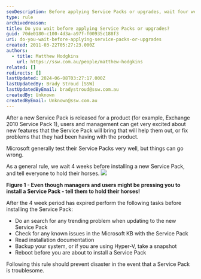 ```yaml
---
seoDescription: Before applying Service Packs or upgrades, wait four weeks to ensure stability and prevent potential issues.
type: rule
archivedreason:
title: Do you wait before applying Service Packs or upgrades?
guid: 70de0180-c100-4d3a-a97f-f00935c188f3
uri: do-you-wait-before-applying-service-packs-or-upgrades
created: 2011-03-22T05:27:23.000Z
authors:
  - title: Matthew Hodgkins
    url: https://ssw.com.au/people/matthew-hodgkins
related: []
redirects: []
lastUpdated: 2024-06-08T03:27:17.000Z
lastUpdatedBy: Brady Stroud [SSW]
lastUpdatedByEmail: bradystroud@ssw.com.au
createdBy: Unknown
createdByEmail: Unknown@ssw.com.au
---
```


After a new Service Pack is released for a product (for example, Exchange 2010 Service Pack 1), users and management can get very excited about new features that the Service Pack will bring that will help them out, or fix problems that they had been having with the product.

Microsoft generally test their Service Packs very well, but things can go wrong.

As a general rule, we wait 4 weeks before installing a new Service Pack, and tell everyone to hold their horses.
![](/uploads/rules/do-you-wait-before-applying-service-packs-or-upgrades/holdyourhorses.jpg)

**Figure 1 - Even though managers and users might be pressing you to install a Service Pack - tell them to hold their horses!**

After the 4 week period has expired perform the following tasks before installing the Service Pack:

- Do an search for any trending problem when updating to the new Service Pack
- Check for any known issues in the Microsoft KB with the Service Pack
- Read installation documentation
- Backup your system, or if you are using Hyper-V, take a snapshot
- Reboot before you are about to install a Service Pack

Following this rule should prevent disaster in the event that a Service Pack is troublesome.
